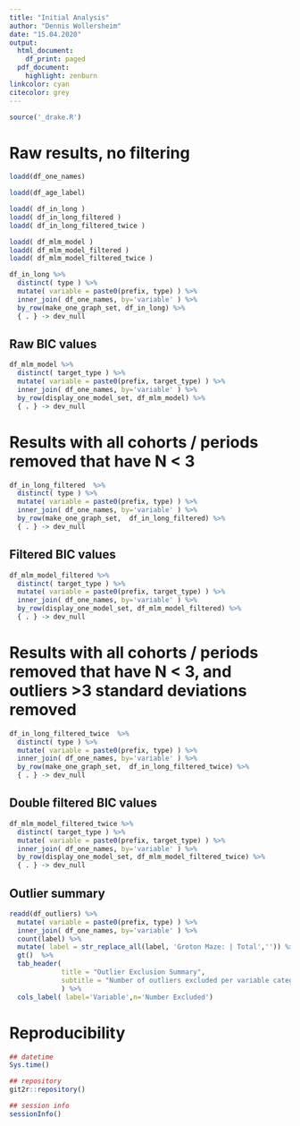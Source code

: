 ```yaml
---
title: "Initial Analysis"
author: "Dennis Wollersheim"
date: "15.04.2020"
output:
  html_document:
    df_print: paged
  pdf_document:
    highlight: zenburn
linkcolor: cyan
citecolor: grey
---
```


\tableofcontents

```r

source('_drake.R')


```

# Raw results, no filtering

```r

loadd(df_one_names)

loadd(df_age_label)

loadd( df_in_long )
loadd( df_in_long_filtered )
loadd( df_in_long_filtered_twice )

loadd( df_mlm_model )
loadd( df_mlm_model_filtered )
loadd( df_mlm_model_filtered_twice )

df_in_long %>%
  distinct( type ) %>%
  mutate( variable = paste0(prefix, type) ) %>%
  inner_join( df_one_names, by='variable' ) %>%
  by_row(make_one_graph_set, df_in_long) %>%
  { . } -> dev_null

```

## Raw BIC values

```r

df_mlm_model %>%
  distinct( target_type ) %>%
  mutate( variable = paste0(prefix, target_type) ) %>%
  inner_join( df_one_names, by='variable' ) %>%
  by_row(display_one_model_set, df_mlm_model) %>%
  { . } -> dev_null

```


# Results with all cohorts / periods removed that have N < 3

```r

df_in_long_filtered  %>%
  distinct( type ) %>%
  mutate( variable = paste0(prefix, type) ) %>%
  inner_join( df_one_names, by='variable' ) %>%
  by_row(make_one_graph_set,  df_in_long_filtered) %>%
  { . } -> dev_null

```

## Filtered BIC values

```r

df_mlm_model_filtered %>%
  distinct( target_type ) %>%
  mutate( variable = paste0(prefix, target_type) ) %>%
  inner_join( df_one_names, by='variable' ) %>%
  by_row(display_one_model_set, df_mlm_model_filtered) %>%
  { . } -> dev_null

```




# Results with all cohorts / periods removed that have N < 3, and outliers >3 standard deviations removed

```r

df_in_long_filtered_twice  %>%
  distinct( type ) %>%
  mutate( variable = paste0(prefix, type) ) %>%
  inner_join( df_one_names, by='variable' ) %>%
  by_row(make_one_graph_set,  df_in_long_filtered_twice) %>%
  { . } -> dev_null

```
## Double filtered BIC values

```r

df_mlm_model_filtered_twice %>%
  distinct( target_type ) %>%
  mutate( variable = paste0(prefix, target_type) ) %>%
  inner_join( df_one_names, by='variable' ) %>%
  by_row(display_one_model_set, df_mlm_model_filtered_twice) %>%
  { . } -> dev_null

```

## Outlier summary

```r

readd(df_outliers) %>%
  mutate( variable = paste0(prefix, type) ) %>%
  inner_join( df_one_names, by='variable' ) %>%
  count(label) %>%
  mutate( label = str_replace_all(label, 'Groton Maze: | Total','')) %>%
  gt()  %>%
  tab_header(
             title = "Outlier Exclusion Summary",
             subtitle = "Number of outliers excluded per variable category"
             ) %>%
  cols_label( label='Variable',n='Number Excluded')


```

# Reproducibility

```r
## datetime
Sys.time()

## repository
git2r::repository()

## session info
sessionInfo()
```







